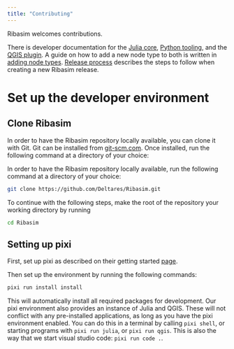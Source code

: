 ```yaml
---
title: "Contributing"
---
```


Ribasim welcomes contributions.

There is developer documentation for the [Julia core](core.qmd), [Python tooling](python.qmd), and the [QGIS plugin](qgis.qmd).
A guide on how to add a new node type to both is written in [adding node types](addnode.qmd).
[Release process](release.qmd) describes the steps to follow when creating a new Ribasim release.

# Set up the developer environment

## Clone Ribasim

In order to have the Ribasim repository locally available, you can clone it with Git.
Git can be installed from [git-scm.com](https://git-scm.com/downloads).
Once installed, run the following command at a directory of your choice:

In order to have the Ribasim repository locally available, run the following command at a directory of your choice:

```sh
git clone https://github.com/Deltares/Ribasim.git
```

To continue with the following steps, make the root of the repository your working directory by running

```sh
cd Ribasim
```

## Setting up pixi

First, set up pixi as described on their getting started [page](https://prefix.dev/docs/pixi/overview).

Then set up the environment by running the following commands:

```sh
pixi run install install
```

This will automatically install all required packages for development.
Our pixi environment also provides an instance of Julia and QGIS.
These will not conflict with any pre-installed applications, as long as you have the pixi environment enabled.
You can do this in a terminal by calling `pixi shell`, or starting programs with `pixi run julia`, or `pixi run qgis`.
This is also the way that we start visual studio code: `pixi run code .`.
